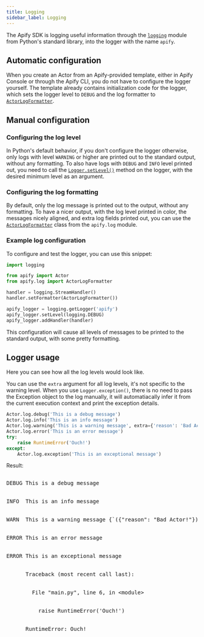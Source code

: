 ```yaml
---
title: Logging
sidebar_label: Logging
---
```


The Apify SDK is logging useful information through the [`logging`](https://docs.python.org/3/library/logging.html) module
from Python's standard library, into the logger with the name `apify`.

## Automatic configuration

When you create an Actor from an Apify-provided template, either in Apify Console or through the Apify CLI,
you do not have to configure the logger yourself.
The template already contains initialization code for the logger,
which sets the logger level to `DEBUG` and the log formatter to [`ActorLogFormatter`](../../reference/class/ActorLogFormatter).

## Manual configuration

### Configuring the log level

In Python's default behavior, if you don't configure the logger otherwise,
only logs with level `WARNING` or higher are printed out to the standard output, without any formatting.
To also have logs with `DEBUG` and `INFO` level printed out,
you need to call the [`Logger.setLevel()`](https://docs.python.org/3/library/logging.html#logging.Logger.setLevel) method on the logger,
with the desired minimum level as an argument.

### Configuring the log formatting

By default, only the log message is printed out to the output, without any formatting.
To have a nicer output, with the log level printed in color, the messages nicely aligned, and extra log fields printed out,
you can use the [`ActorLogFormatter`](../../reference/class/ActorLogFormatter) class from the `apify.log` module.

### Example log configuration

To configure and test the logger, you can use this snippet:

```python
import logging

from apify import Actor
from apify.log import ActorLogFormatter

handler = logging.StreamHandler()
handler.setFormatter(ActorLogFormatter())

apify_logger = logging.getLogger('apify')
apify_logger.setLevel(logging.DEBUG)
apify_logger.addHandler(handler)
```

This configuration will cause all levels of messages to be printed to the standard output,
with some pretty formatting.

## Logger usage

Here you can see how all the log levels would look like.

You can use the `extra` argument for all log levels, it's not specific to the warning level.
When you use `Logger.exception()`, there is no need to pass the Exception object to the log manually,
it will automatiacally infer it from the current execution context and print the exception details.

```python
Actor.log.debug('This is a debug message')
Actor.log.info('This is an info message')
Actor.log.warning('This is a warning message', extra={'reason': 'Bad Actor!'})
Actor.log.error('This is an error message')
try:
    raise RuntimeError('Ouch!')
except:
    Actor.log.exception('This is an exceptional message')
```

Result:

<!-- TODO: This is an ugly ugly hack, we should make a component for this in the docs theme -->
<!-- markdownlint-disable no-inline-html -->
<style>{`
.actor-log-block .ansi-blue-fg {
    color: rgb(0, 160, 228);
}
.actor-log-block .ansi-green-fg {
    color: rgb(0, 162, 82);
}
.actor-log-block .ansi-red-fg {
    color: rgb(219, 45, 32);
}
.actor-log-block .ansi-yellow-fg {
    color: rgb(255, 201, 0);
}
.actor-log-block .ansi-bright-black-fg {
    color: rgb(128, 128, 128);
}
[data-theme='dark'] .actor-log-block .ansi-yellow-fg {
    color: rgb(253, 237, 0);
}

`}</style>
<pre className="actor-log-block">
    <div><span class="ansi-blue-fg">DEBUG</span> This is a debug message</div>
    <div><span class="ansi-green-fg">INFO </span> This is an info message</div>
    <div><span class="ansi-yellow-fg">WARN </span> This is a warning message <span class="ansi-bright-black-fg">{`({"reason": "Bad Actor!"})`}</span></div>
    <div><span class="ansi-red-fg">ERROR</span> This is an error message</div>
    <div><span class="ansi-red-fg">ERROR</span> This is an exceptional message</div>
    <div>      Traceback (most recent call last):</div>
    <div>        File "main.py", line 6, in &lt;module&gt;</div>
    <div>          raise RuntimeError('Ouch!')</div>
    <div>      RuntimeError: Ouch!</div>
</pre>

<!-- markdownlint-enable no-inline-html -->

